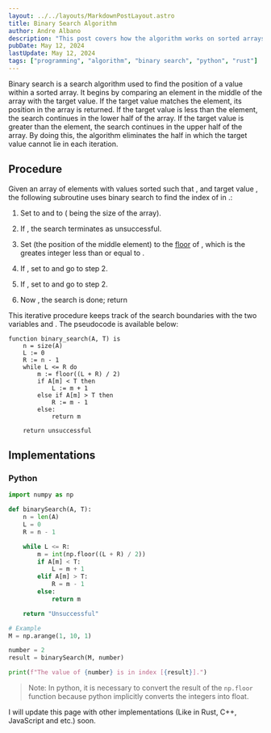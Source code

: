 ```yaml
---
layout: ../../layouts/MarkdownPostLayout.astro
title: Binary Search Algorithm
author: Andre Albano
description: "This post covers how the algorithm works on sorted arrays, its procedure, and its implementation"
pubDate: May 12, 2024
lastUpdate: May 12, 2024
tags: ["programming", "algorithm", "binary search", "python", "rust"]
---
```



Binary search is a search algorithm used to find the position of a value within a sorted array. It begins by comparing an element in the middle of the array
with the target value. If the target value matches the element, its position in the array is returned. If the target value is less than the element, the search continues in the lower half of the array. If the target value is greater than the element, the search continues in the upper half of the array. By doing this, the algorithm eliminates the half in which the target value cannot lie in each iteration.

## Procedure

Given an array <Latex formula='A' /> of <Latex formula='n' /> elements with values <Latex formula='A_{0}, A_{1}, A_{2},...,A_{n-1}' />
sorted such that <Latex formula='A_{0} \le A_{1} \le A_{2} \le ... \le A_{n-1}' />, and target value <Latex formula='T' />, the following subroutine
uses binary search to find the index of <Latex formula='T' /> in <Latex formula='A' />.:

1. Set <Latex formula='L' /> to <Latex formula='0' /> and <Latex formula='R' /> to <Latex formula='n - 1' />
   (<Latex formula='n' /> being the size of the array).

2. If <Latex formula='L \gt R' />, the search terminates as unsuccessful.

3. Set <Latex formula='m' /> (the position of the middle element) to the [floor](https://en.wikipedia.org/wiki/Floor_and_ceiling_functions)
   of <Latex formula='\frac{L + R}{2}' />, which is the greates integer less than or equal to <Latex formula='\frac{L + R}{2}' />.

4. If <Latex formula='A_{m} \lt T' />, set <Latex formula='L' /> to <Latex formula='m + 1' /> and go to step 2.

5. If <Latex formula='A_{m} \gt T' />, set <Latex formula='R' /> to <Latex formula='m - 1' /> and go to step 2.

6. Now <Latex formula='A_{m} = T' />, the search is done; return <Latex formula='m' />

This iterative procedure keeps track of the search boundaries with the two variables <Latex formula='L' /> and <Latex formula='R' />. The pseudocode is available below:

```text
function binary_search(A, T) is
	n = size(A)
	L := 0
	R := n - 1
	while L <= R do
		m := floor((L + R) / 2)
		if A[m] < T then
			L := m + 1
		else if A[m] > T then
			R := m - 1
		else:
			return m

	return unsuccessful
```

## Implementations

### Python

```py
import numpy as np

def binarySearch(A, T):
    n = len(A)
    L = 0
    R = n - 1

    while L <= R:
        m = int(np.floor((L + R) / 2))
        if A[m] < T:
            L = m + 1
        elif A[m] > T:
            R = m - 1
        else:
            return m

    return "Unsuccessful"

# Example
M = np.arange(1, 10, 1)

number = 2
result = binarySearch(M, number)

print(f"The value of {number} is in index [{result}].")
```

> Note: In python, it is necessary to convert the result of the `np.floor` function because python implicitly converts the integers into float.

I will update this page with other implementations (Like in Rust, C++, JavaScript and etc.) soon.
